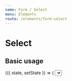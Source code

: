 ```yaml
---
name: Form / Select
menu: Elements
route: /elements/form-select
---
```



# Select

## Basic usage

<Playground>
    <State initial={{ title: 'Test Title', align: 'left',
        list: [{
                title: 'Hello World',
            }]
    }}>
        {({ state, setState }) => (
            <Select {...state} />
        )}
    </State>
</Playground>

## API

<Props of={Select} />